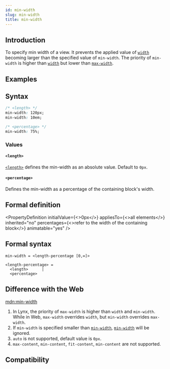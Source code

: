 ```yaml
---
id: min-width
slug: min-width
title: min-width
---
```


## Introduction

To specify min width of a view. It prevents the applied value of [`width`](./width) becoming larger than the specified value of `min-width`.
The priority of `min-width` is higher than [`width`](./width) but lower than [`max-width`](./max-width).

## Examples


<Go
  example="css-api"
  defaultFile="src/min-width/App.tsx"
  img="https://lf-lynx.tiktok-cdns.com/obj/lynx-artifacts-oss-sg/lynx-website/assets/doc/css/min-width.jpg"
  entry="src/min-width"
  defaultEntryFile="dist/min-width.lynx.bundle"
/>

## Syntax

```css
/* <length> */
min-width: 120px;
min-width: 10em;

/* <percentage> */
min-width: 75%;
```

### Values

#### `<length>`

[`<length>`](api/css/data-type/length.mdx) defines the min-width as an absolute value. Default to `0px`.

#### `<percentage>`

Defines the min-width as a percentage of the containing block's width.

## Formal definition


<PropertyDefinition
  initialValue={<>0px</>}
  appliesTo={<>all elements</>}
  inherited="no"
  percentages={<>refer to the width of the containing block</>}
  animatable="yes"
/>

## Formal syntax

```
min-width = <length-percentage [0,∞]>

<length-percentage> =
  <length>      |
  <percentage>
```

## Difference with the Web

[mdn:min-width](https://developer.mozilla.org/en-US/docs/Web/CSS/min-width)

1. In Lynx, the priority of `max-width` is higher than `width` and `min-width`. While in Web, `max-width` overrides `width`, but `min-width` overrides `max-width`.
2. If `min-width` is specified smaller than [`min-width`](./min-width.mdx), [`min-width`](./min-width.mdx) will be ignored.
3. `auto` is not supported, default value is `0px`.
4. `max-content`, `min-content`, `fit-content`, `min-content` are not supported.

## Compatibility


<LegacyCompatTable metadata="css/properties/min-width" />
